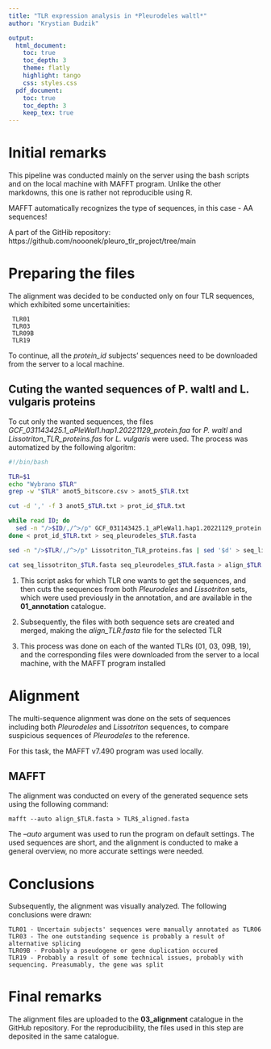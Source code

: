 ```yaml
---
title: "TLR expression analysis in *Pleurodeles waltl*"
author: "Krystian Budzik"

output:
  html_document:
    toc: true
    toc_depth: 3
    theme: flatly
    highlight: tango
    css: styles.css
  pdf_document:
    toc: true
    toc_depth: 3
    keep_tex: true
---
```


# Initial remarks

This pipeline was conducted mainly on the server using the bash scripts and on the local machine with MAFFT program. Unlike the other markdowns, this one is rather not reproducible using R.

MAFFT automatically recognizes the type of sequences, in this case - AA sequences!

A part of the GitHib repository: https://github.com/nooonek/pleuro_tlr_project/tree/main

# Preparing the files

The alignment was decided to be conducted only on four TLR sequences, which exhibited some uncertainities:

```
 TLR01
 TLR03
 TLR09B
 TLR19
```

To continue, all the *protein_id* subjects' sequences need to be downloaded from the server to a local machine.

## Cuting the wanted sequences of P. waltl and L. vulgaris proteins

To cut only the wanted sequences, the files *GCF_031143425.1_aPleWal1.hap1.20221129_protein.faa* for *P. waltl* and *Lissotriton_TLR_proteins.fas* for *L. vulgaris* were used. The process was automatized by the following algoritm:

```bash
#!/bin/bash

TLR=$1
echo "Wybrano $TLR"
grep -w "$TLR" anot5_bitscore.csv > anot5_$TLR.txt

cut -d ',' -f 3 anot5_$TLR.txt > prot_id_$TLR.txt

while read ID; do
  sed -n "/>$ID/,/^>/p" GCF_031143425.1_aPleWal1.hap1.20221129_protein.faa | sed '$d'
done < prot_id_$TLR.txt > seq_pleurodeles_$TLR.fasta

sed -n "/>$TLR/,/^>/p" Lissotriton_TLR_proteins.fas | sed '$d' > seq_lissotriton_$TLR.fasta

cat seq_lissotriton_$TLR.fasta seq_pleurodeles_$TLR.fasta > align_$TLR.fasta 

```

1. This script asks for which TLR one wants to get the sequences, and then cuts the sequences from both *Pleurodeles* and *Lissotriton* sets, which were used previously in the annotation, and are available in the **01_annotation** catalogue.

2. Subsequently, the files with both sequence sets are created and merged, making the *align_TLR.fasta* file for the selected TLR

3. This process was done on each of the wanted TLRs (01, 03, 09B, 19), and the corresponding files were downloaded from the server to a local machine, with the MAFFT program installed

# Alignment

The multi-sequence alignment was done on the sets of sequences including both *Pleurodeles* and *Lissotriton* sequences, to compare suspicious sequences of *Pleurodeles* to the reference.

For this task, the MAFFT v7.490 program was used locally.

## MAFFT

The alignment was conducted on every of the generated sequence sets using the following command:

```
mafft --auto align_$TLR.fasta > TLR$_aligned.fasta
```

The *--auto* argument was used to run the program on default settings. The used sequences are short, and the alignment is conducted to make a general overview, no more accurate settings were needed.

# Conclusions

Subsequently, the alignment was visually analyzed. The following conclusions were drawn:

```
TLR01 - Uncertain subjects' sequences were manually annotated as TLR06
TLR03 - The one outstanding sequence is probably a result of alternative splicing
TLR09B - Probably a pseudogene or gene duplication occured
TLR19 - Probably a result of some technical issues, probably with sequencing. Preasumably, the gene was split
```

# Final remarks

The alignment files are uploaded to the **03_alignment** catalogue in the GitHub repository. For the reproducibility, the files used in this step are deposited in the same catalogue. 
